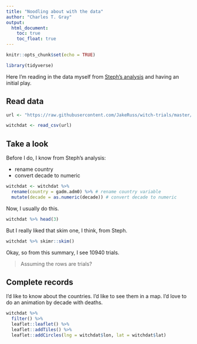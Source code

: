 ```yaml
---
title: "Noodling about with the data"
author: "Charles T. Gray"
output: 
  html_document:
    toc: true
    toc_float: true
---
```


```r
knitr::opts_chunk$set(echo = TRUE)
```

```r
library(tidyverse)


```

Here I'm reading in the data myself from [Steph's analysis](http://rex-analytics.com/witch-hunting-europe-discovery-missingness/) and having an initial play. 


## Read data

```r
url <- "https://raw.githubusercontent.com/JakeRuss/witch-trials/master/data/trials.csv"

witchdat <- read_csv(url)
```

## Take a look

Before I do, I know from Steph's analysis:

 - rename country 
 - convert decade to numeric

```r
witchdat <- witchdat %>% 
  rename(country = gadm.adm0) %>% # rename country variable
  mutate(decade = as.numeric(decade)) # convert decade to numeric

```

Now, I usually do this.

```r
witchdat %>% head(3)

```

But I really liked that skim one, I think, from Steph.

```r
witchdat %>% skimr::skim()

```

Okay, so from this summary, I see 10940 trials. 

> Assuming the rows are trials?

## Complete records

I'd like to know about the countries. I'd like to see them in a map. I'd love to do an animation by decade with deaths. 

```r
witchdat %>% 
  filter() %>% 
  leaflet::leaflet() %>% 
  leaflet::addTiles() %>% 
  leaflet::addCircles(lng = witchdat$lon, lat = witchdat$lat)

```


